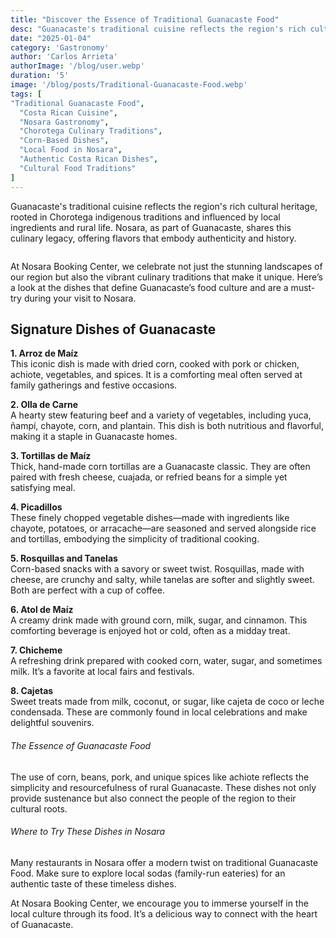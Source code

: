 ```yaml
---
title: "Discover the Essence of Traditional Guanacaste Food"
desc: "Guanacaste's traditional cuisine reflects the region's rich cultural heritage, rooted in Chorotega indigenous traditions and influenced by local ingredients and rural life."
date: "2025-01-04" 
category: 'Gastronomy' 
author: 'Carlos Arrieta'
authorImage: '/blog/user.webp'
duration: '5' 
image: '/blog/posts/Traditional-Guanacaste-Food.webp' 
tags: [
"Traditional Guanacaste Food", 
  "Costa Rican Cuisine", 
  "Nosara Gastronomy", 
  "Chorotega Culinary Traditions", 
  "Corn-Based Dishes", 
  "Local Food in Nosara", 
  "Authentic Costa Rican Dishes", 
  "Cultural Food Traditions"
]
---
```


Guanacaste's traditional cuisine reflects the region's rich cultural heritage, rooted in Chorotega indigenous traditions and influenced by local ingredients and rural life. Nosara, as part of Guanacaste, shares this culinary legacy, offering flavors that embody authenticity and history. 

<div className="relative w-full h-0 pb-[70%]">
<Image src="/blog/posts/Traditional-Guanacaste-Food.webp" alt="" width={800} height={800} className="absolute top-0 left-0 w-full h-full bg-secondary object-cover" />
</div>

At Nosara Booking Center, we celebrate not just the stunning landscapes of our region but also the vibrant culinary traditions that make it unique. Here’s a look at the dishes that define Guanacaste’s food culture and are a must-try during your visit to Nosara.

## Signature Dishes of Guanacaste

**1. Arroz de Maíz**  
This iconic dish is made with dried corn, cooked with pork or chicken, achiote, vegetables, and spices. It is a comforting meal often served at family gatherings and festive occasions.  

**2. Olla de Carne**  
A hearty stew featuring beef and a variety of vegetables, including yuca, ñampí, chayote, corn, and plantain. This dish is both nutritious and flavorful, making it a staple in Guanacaste homes.  

**3. Tortillas de Maíz**  
Thick, hand-made corn tortillas are a Guanacaste classic. They are often paired with fresh cheese, cuajada, or refried beans for a simple yet satisfying meal.  

**4. Picadillos**  
These finely chopped vegetable dishes—made with ingredients like chayote, potatoes, or arracache—are seasoned and served alongside rice and tortillas, embodying the simplicity of traditional cooking.  

**5. Rosquillas and Tanelas**  
Corn-based snacks with a savory or sweet twist. Rosquillas, made with cheese, are crunchy and salty, while tanelas are softer and slightly sweet. Both are perfect with a cup of coffee.  

**6. Atol de Maíz**  
A creamy drink made with ground corn, milk, sugar, and cinnamon. This comforting beverage is enjoyed hot or cold, often as a midday treat.  

**7. Chicheme**  
A refreshing drink prepared with cooked corn, water, sugar, and sometimes milk. It’s a favorite at local fairs and festivals.  

**8. Cajetas**  
Sweet treats made from milk, coconut, or sugar, like cajeta de coco or leche condensada. These are commonly found in local celebrations and make delightful souvenirs.  

###### The Essence of Guanacaste Food
The use of corn, beans, pork, and unique spices like achiote reflects the simplicity and resourcefulness of rural Guanacaste. These dishes not only provide sustenance but also connect the people of the region to their cultural roots.  

###### Where to Try These Dishes in Nosara
Many restaurants in Nosara offer a modern twist on traditional Guanacaste Food. Make sure to explore local sodas (family-run eateries) for an authentic taste of these timeless dishes.  

At Nosara Booking Center, we encourage you to immerse yourself in the local culture through its food. It’s a delicious way to connect with the heart of Guanacaste.  